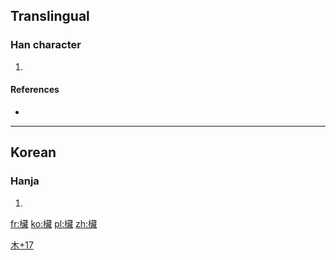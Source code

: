 ==Translingual==

===Han character===
{{Han char|rn=75|rad=木|as=17|sn=21|four=|canj=木廿戈尸 (DTIS)}}

# {{defn|Han|sort=木17}}

====References====
* {{Han ref|kx=0563.231|dj=0952.010|hdz=21319.051|uh=6B0C|ud=27404}}

----

==Korean==

===Hanja===
{{ko-hanja|hangeul=[[장]]|eumhun=|rv=jang|mr=chang|y=cang}}

# {{defn|lang=ko|sort=木17}}

[[Category:Korean-only CJKV Characters|木+17]]

[[fr:欌]]
[[ko:欌]]
[[pl:欌]]
[[zh:欌]]